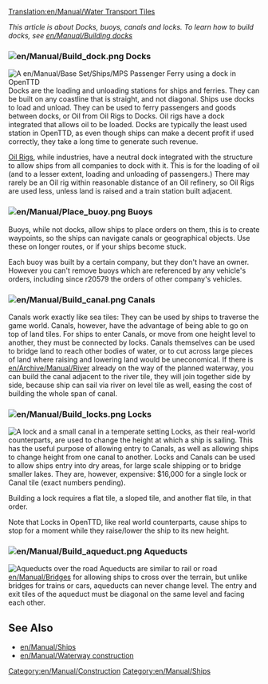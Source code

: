 [[Translation:en/Manual/Water Transport Tiles]]

''This article is about Docks, buoys, canals and locks. To learn how to build docks, see [[en/Manual/Building docks]]''

===[[File:en/Manual/Build dock.png]] Docks===
[[File:en/Manual/Dockscreenshot.png|thumb|A [[en/Manual/Base Set/Ships/MPS Passenger Ferry]] using a dock in OpenTTD]]
Docks are the loading and unloading stations for ships and ferries. They can be built on any coastline that is straight, and not diagonal. Ships use docks to load and unload. They can be used to ferry passengers and goods between docks, or Oil from Oil Rigs to Docks. Oil rigs have a dock integrated that allows oil to be loaded. Docks are typically the least used station in OpenTTD, as even though ships can make a decent profit if used correctly, they take a long time to generate such revenue.

[[en/Manual/Industries|Oil Rigs]], while industries, have a neutral dock integrated with the structure to allow ships from all companies to dock with it. This is for the loading of oil (and to a lesser extent, loading and unloading of passengers.) There may rarely be an Oil rig within reasonable distance of an Oil refinery, so Oil Rigs are used less, unless land is raised and a train station built adjacent.

===[[File:en/Manual/Place buoy.png]] Buoys===
Buoys, while not docks, allow ships to place orders on them, this is to create waypoints, so the ships can navigate canals or geographical objects. Use these on longer routes, or if your ships become stuck. 

Each buoy was built by a certain company, but they don't have an owner. However you can't remove buoys which are referenced by any vehicle's orders, including since r20579 the orders of other company's vehicles.

===[[File:en/Manual/Build canal.png]] Canals===
Canals work exactly like sea tiles: They can be used by ships to traverse the game world. Canals, however, have the advantage of being able to go on top of land tiles. For ships to enter Canals, or move from one height level to another, they must be connected by locks. Canals themselves can be used to bridge land to reach other bodies of water, or to cut across large pieces of land where raising and lowering land would be uneconomical. If there is [[en/Archive/Manual/River]] already on the way of the planned waterway, you can build the canal adjacent to the river tile, they will join together side by side, because ship can sail via river on level tile as well, easing the cost of building the whole span of canal.

===[[File:en/Manual/Build locks.png]] Locks===
[[File:en/Manual/Temperate-canal-locks.png|thumb|A lock and a small canal in a temperate setting]]
Locks, as their real-world counterparts, are used to change the height at which a ship is sailing. This has the useful purpose of allowing entry to Canals, as well as allowing ships to change height from one canal to another. Locks and Canals can be used to allow ships entry into dry areas, for large scale shipping or to bridge smaller lakes. They are, however, expensive: $16,000 for a single lock or Canal tile (exact numbers pending).

Building a lock requires a flat tile, a sloped tile, and another flat tile, in that order.

Note that Locks in OpenTTD, like real world counterparts, cause ships to stop for a moment while they raise/lower the ship to its new height.

===[[File:en/Manual/Build aqueduct.png]] Aqueducts===
[[File:en/Manual/Aqueduct.png|thumb|Aqueducts over the road]]
Aqueducts are similar to rail or road [[en/Manual/Bridges]] for allowing ships to cross over the terrain, but unlike bridges for trains or cars, aqueducts can never change level. The entry and exit tiles of the aqueduct must be diagonal on the same level and facing each other.

==See Also==
*[[en/Manual/Ships]]
*[[en/Manual/Waterway construction]]


[[Category:en/Manual/Construction]]
[[Category:en/Manual/Ships]]